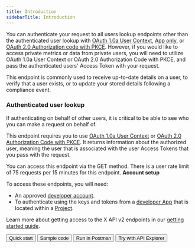 ---
title: Introduction
sidebarTitle: Introduction
---


You can authenticate your request to all users lookup endpoints other than the authenticated user lookup with [OAuth 1.0a User Context](/resources/fundamentals/authentication), [App only](/resources/fundamentals/authentication#app-only-authentication-and-oauth-2-0-bearer-token), or [OAuth 2.0 Authorization code with PKCE](resources/fundamentals/authentication#oauth-2-0-authorization-code-flow-with-pkce-2). However, if you would like to access private metrics or data from private users, you will need to utilize OAuth 1.0a User Context or OAuth 2.0 Authorization Code with PKCE, and pass the authenticated users' Access Token with your request.    

This endpoint is commonly used to receive up-to-date details on a user, to verify that a user exists, or to update your stored details following a compliance event.

### Authenticated user lookup

If authenticating on behalf of other users, it is critical to be able to see who you can make a request on behalf of.

This endpoint requires you to use [OAuth 1.0a User Context](/resources/fundamentals/authentication) or [OAuth 2.0 Authorization Code with PKCE](resources/fundamentals/authentication#oauth-2-0-authorization-code-flow-with-pkce-2). It returns information about the authorized user, meaning the user that is associated with the user Access Tokens that you pass with the request.

You can access this endpoint via the GET method. There is a user rate limit of 75 requests per 15 minutes for this endpoint.
<Note>
**Account setup**

To access these endpoints, you will need:

* An approved [developer account](https://developer.x.com/en/portal/petition/essential/basic-info).
* To authenticate using the keys and tokens from a [developer App](/resources/fundamentals/developer-apps) that is located within a [Project](/resources/fundamentals/projects). 

Learn more about getting access to the X API v2 endpoints in our [getting started guide](/x-api/getting-started/getting-access).
</Note>
<div className="flex space-x-2">
<Button href="/x-api/posts/hide-replies/quickstart">
  Quick start
</Button>
<Button href="https://github.com/xdevplatform/Twitter-API-v2-sample-code">
  Sample code
</Button>
<Button href="https://t.co/twitter-api-postman">
  Run in Postman
</Button>
<Button href="https://developer.x.com/apitools/api?endpoint=/2/users&method=get">
  Try with API Explorer
</Button>
</div>
